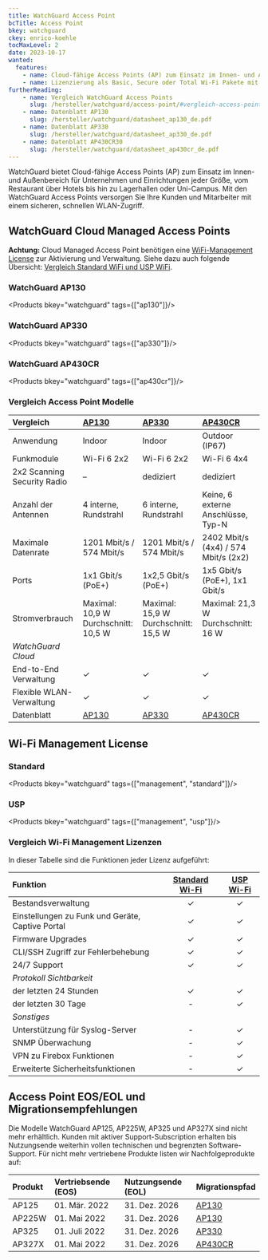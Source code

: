 ```yaml
---
title: WatchGuard Access Point
bcTitle: Access Point
bkey: watchguard
ckey: enrico-koehle
tocMaxLevel: 2
date: 2023-10-17
wanted:
  features:
    - name: Cloud-fähige Access Points (AP) zum Einsatz im Innen- und Außenbereich
    - name: Lizenzierung als Basic, Secure oder Total Wi-Fi Pakete mit Hardware und Support
furtherReading:
    - name: Vergleich WatchGuard Access Points
      slug: /hersteller/watchguard/access-point/#vergleich-access-point-modelle
    - name: Datenblatt AP130
      slug: /hersteller/watchguard/datasheet_ap130_de.pdf
    - name: Datenblatt AP330
      slug: /hersteller/watchguard/datasheet_ap330_de.pdf
    - name: Datenblatt AP430CR30
      slug: /hersteller/watchguard/datasheet_ap430cr_de.pdf
---
```




<Intro>

WatchGuard bietet Cloud-fähige Access Points (AP) zum Einsatz im Innen- und Außenbereich für Unternehmen und Einrichtungen jeder Größe, vom Restaurant über Hotels bis hin zu Lagerhallen oder Uni-Campus. Mit den WatchGuard Access Points versorgen Sie Ihre Kunden und Mitarbeiter mit einem sicheren, schnellen WLAN-Zugriff.

</Intro>

<TOC />



## WatchGuard Cloud Managed Access Points


<Info>

**Achtung:** Cloud Managed Access Point benötigen eine [WiFi-Management License](#wi-fi-management-license) zur Aktivierung und Verwaltung. Siehe dazu auch folgende Übersicht: [Vergleich Standard WiFi und USP WiFi](#vergleich-wi-fi-management-lizenzen).

</Info>



### WatchGuard AP130


<Products bkey="watchguard" tags={["ap130"]}/>


### WatchGuard AP330


<Products bkey="watchguard" tags={["ap330"]}/>


### WatchGuard AP430CR


<Products bkey="watchguard" tags={["ap430cr"]}/>


### Vergleich Access Point Modelle

| Vergleich | [AP130](#watchguard-ap130) | [AP330](#watchguard-ap330) | [AP430CR](#watchguard-ap430cr) |
|:---|:---|:---|:---|
| Anwendung | Indoor | Indoor | Outdoor (IP67)|
| Funkmodule | Wi-Fi 6 2x2 | Wi-Fi 6 2x2 | Wi-Fi 6 4x4 |
| 2x2 Scanning Security Radio | – | dediziert | dediziert |
| Anzahl der Antennen | 4 interne, Rundstrahl | 6 interne, Rundstrahl | Keine, 6 externe Anschlüsse, Typ-N |
| Maximale Datenrate | 1201 Mbit/s / 574 Mbit/s | 1201 Mbit/s / 574 Mbit/s | 2402 Mbit/s (4x4) / 574 Mbit/s (2x2) |
| Ports | 1x1 Gbit/s (PoE+) | 1x2,5 Gbit/s (PoE+) | 1x5 Gbit/s (PoE+), 1x1 Gbit/s |
| Stromverbrauch | Maximal: 10,9 W <br /> Durchschnitt: 10,5 W | Maximal: 15,9 W <br /> Durchschnitt: 15,5 W | Maximal: 21,3 W <br /> Durchschnitt: 16 W|
| *WatchGuard Cloud* | | |
| End-to-End Verwaltung  | ✓ | ✓ | ✓ |
| Flexible WLAN-Verwaltung  | ✓ | ✓ | ✓ |
| Datenblatt | [AP130](/hersteller/watchguard/datasheet_ap130_de.pdf) | [AP330](/hersteller/watchguard/datasheet_ap330_de.pdf) | [AP430CR](/hersteller/watchguard/datasheet_ap430cr_de.pdf) |



## Wi-Fi Management License


### Standard

<Products bkey="watchguard" tags={["management", "standard"]}/>

### USP

<Products bkey="watchguard" tags={["management", "usp"]}/>


### Vergleich Wi-Fi Management Lizenzen

In dieser Tabelle sind die Funktionen jeder Lizenz aufgeführt:

| Funktion | [Standard Wi-Fi](#standard) | [USP Wi-Fi](#usp) |
|:---|:---:|:---:|
| Bestandsverwaltung | ✓ | ✓ |
| Einstellungen zu Funk und Geräte, Captive Portal | ✓ | ✓ |
| Firmware Upgrades | ✓ | ✓ |
| CLI/SSH Zugriff zur Fehlerbehebung | ✓ | ✓ |
| 24/7 Support | ✓ | ✓ |
| *Protokoll Sichtbarkeit* | | |
| der letzten 24 Stunden | ✓ | ✓ |
| der letzten 30 Tage | -  | ✓ |
| *Sonstiges* | | |
| Unterstützung für Syslog-Server | -  | ✓ |
| SNMP Überwachung | -  | ✓ |
| VPN zu Firebox Funktionen | -  | ✓ |
| Erweiterte Sicherheitsfunktionen | -  | ✓ |







## Access Point EOS/EOL und Migrationsempfehlungen

Die Modelle WatchGuard AP125, AP225W, AP325 und AP327X sind nicht mehr erhältlich.
Kunden mit aktiver Support-Subscription erhalten bis Nutzungsende weiterhin vollen technischen und begrenzten Software-Support. Für nicht mehr vertriebene Produkte listen wir Nachfolgeprodukte auf:

| Produkt | Vertriebsende (EOS) | Nutzungsende (EOL) | Migrationspfad |
|:---|:---|:---|:---|
|  AP125 | 01. Mär. 2022 | 31. Dez. 2026 | [AP130](#watchguard-ap130) |
|  AP225W | 01. Mai 2022 | 31. Dez. 2026 | [AP130](#watchguard-ap130) |
|  AP325 | 01. Juli 2022 | 31. Dez. 2026 | [AP330](#watchguard-ap330) |
|  AP327X | 01. Mai 2022 | 31. Dez. 2026 | [AP430CR](#watchguard-ap430cr) |





<GetInTouch theme="light" />
